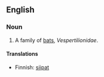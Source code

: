 {{wikipedia}}
==English==

===Noun===
{{en-noun}}

# A family of [[bat|bats]], ''Vespertilionidae''.

====Translations====
{{top}}
*Finnish: [[siippa|siipat]]
{{bottom}}